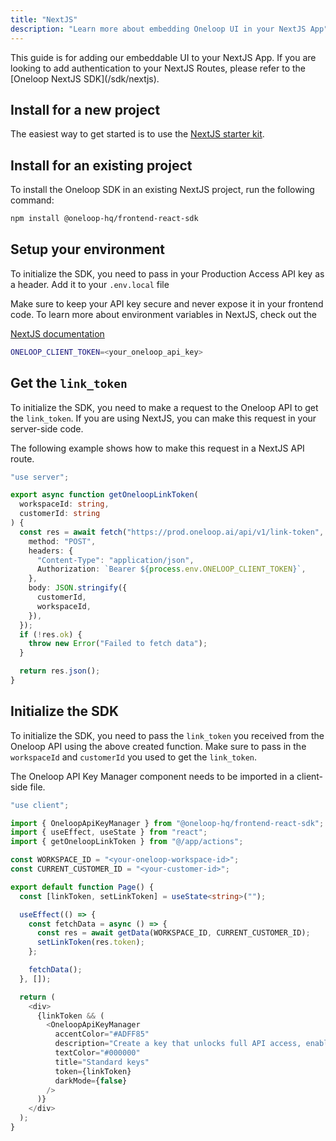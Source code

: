 ```yaml
---
title: "NextJS"
description: "Learn more about embedding Oneloop UI in your NextJS App"
---
```


<Info>
  This guide is for adding our embeddable UI to your NextJS App. If you are
  looking to add authentication to your NextJS Routes, please refer to the
  [Oneloop NextJS SDK](/sdk/nextjs).
</Info>

## Install for a new project

The easiest way to get started is to use the <a href="https://github.com/oneloop-starter-kits/nextjs">NextJS starter kit</a>.

## Install for an existing project

To install the Oneloop SDK in an existing NextJS project, run the following command:

```bash npm
npm install @oneloop-hq/frontend-react-sdk
```

## Setup your environment

To initialize the SDK, you need to pass in your Production Access API key as a header. Add it to your `.env.local` file

<Warning>

Make sure to keep your API key secure and never expose it in your frontend
code. To learn more about environment variables in NextJS, check out the

<a href="https://nextjs.org/docs/basic-features/environment-variables">
    NextJS documentation
  </a>
</Warning>

```bash .env.local
ONELOOP_CLIENT_TOKEN=<your_oneloop_api_key>
```

## Get the `link_token`

To initialize the SDK, you need to make a request to the Oneloop API to get the `link_token`.
If you are using NextJS, you can make this request in your server-side code.

The following example shows how to make this request in a NextJS API route.

```typescript action.ts
"use server";

export async function getOneloopLinkToken(
  workspaceId: string,
  customerId: string
) {
  const res = await fetch("https://prod.oneloop.ai/api/v1/link-token", {
    method: "POST",
    headers: {
      "Content-Type": "application/json",
      Authorization: `Bearer ${process.env.ONELOOP_CLIENT_TOKEN}`,
    },
    body: JSON.stringify({
      customerId,
      workspaceId,
    }),
  });
  if (!res.ok) {
    throw new Error("Failed to fetch data");
  }

  return res.json();
}
```

## Initialize the SDK

To initialize the SDK, you need to pass the `link_token` you received from the Oneloop API using the above created function.
Make sure to pass in the `workspaceId` and `customerId` you used to get the `link_token`.

<Info>
  The Oneloop API Key Manager component needs to be imported in a client-side
  file.
</Info>

```typescript api-manager.tsx
"use client";

import { OneloopApiKeyManager } from "@oneloop-hq/frontend-react-sdk";
import { useEffect, useState } from "react";
import { getOneloopLinkToken } from "@/app/actions";

const WORKSPACE_ID = "<your-oneloop-workspace-id>";
const CURRENT_CUSTOMER_ID = "<your-customer-id>";

export default function Page() {
  const [linkToken, setLinkToken] = useState<string>("");

  useEffect(() => {
    const fetchData = async () => {
      const res = await getData(WORKSPACE_ID, CURRENT_CUSTOMER_ID);
      setLinkToken(res.token);
    };

    fetchData();
  }, []);

  return (
    <div>
      {linkToken && (
        <OneloopApiKeyManager
          accentColor="#ADFF85"
          description="Create a key that unlocks full API access, enabling extensive interaction with your account. Learn more"
          textColor="#000000"
          title="Standard keys"
          token={linkToken}
          darkMode={false}
        />
      )}
    </div>
  );
}
```
